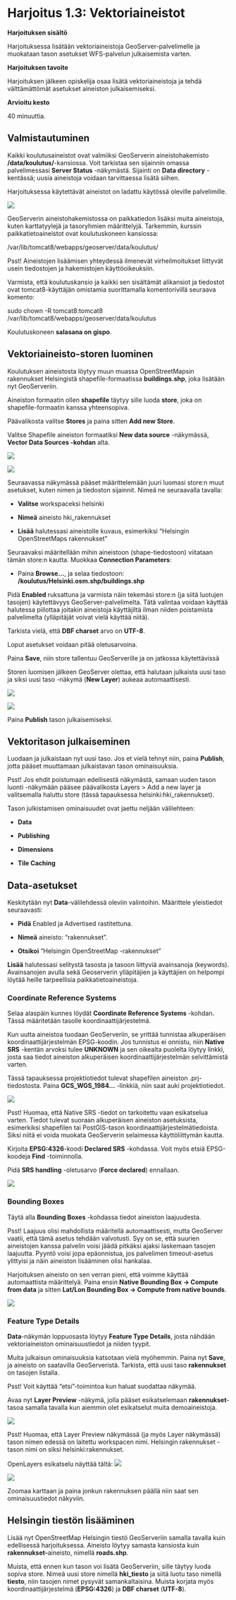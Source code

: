 # Harjoitus 1.3: Vektoriaineistot

**Harjoituksen sisältö**

Harjoituksessa lisätään vektoriaineistoja GeoServer-palvelimelle ja muokataan tason asetukset WFS-palvelun julkaisemista varten.

**Harjoituksen tavoite**

Harjoituksen jälkeen opiskelija osaa lisätä vektoriaineistoja ja tehdä välttämättömät asetukset aineiston julkaisemiseksi.

**Arvioitu kesto**

40 minuuttia.

## **Valmistautuminen**

Kaikki koulutusaineistot ovat valmiiksi GeoServerin aineistohakemisto **/data/koulutus/**-kansiossa. Voit tarkistaa sen sijainnin omassa palvelimessasi **Server Status** -näkymästä. Sijainti on **Data directory** -kentässä; uusia aineistoja voidaan tarvittaessa lisätä siihen. 

Harjoituksessa käytettävät aineistot on ladattu käytössä oleville palvelimille.

![](img/harjoitus_3/image1.png)

GeoServerin aineistohakemistossa on paikkatiedon lisäksi muita aineistoja, kuten karttatyylejä ja tasoryhmien määrittelyjä. Tarkemmin, kurssin paikkatietoaineistot ovat koulutuskoneen kansiossa: 

::: note-box
/var/lib/tomcat8/webapps/geoserver/data/koulutus/
:::

::: hint-box
Psst! Aineistojen lisäämisen yhteydessä ilmenevät virheilmoitukset liittyvät usein tiedostojen ja hakemistojen käyttöoikeuksiin.
:::

Varmista, että koulutuskansio ja kaikki sen sisältämät alikansiot ja tiedostot ovat tomcat8-käyttäjän omistamia suorittamalla komentorivillä seuraava komento:

::: commandline-box
sudo chown -R tomcat8:tomcat8 /var/lib/tomcat8/webapps/geoserver/data/koulutus
:::

Koulutuskoneen **salasana on gispo**.

## **Vektoriaineisto-storen luominen**

Koulutuksen aineistosta löytyy muun muassa OpenStreetMapsin rakennukset Helsingistä shapefile-formaatissa **buildings.shp**, joka lisätään nyt GeoServeriin.

Aineiston formaatin ollen **shapefile** täytyy sille luoda **store**, joka on shapefile-formaatin kanssa yhteensopiva.

Päävalikosta valitse **Stores** ja paina sitten **Add new Store**.

Valitse Shapefile aineiston formaatiksi **New data source** -näkymässä, **Vector Data Sources -kohdan** alta.

![](img/harjoitus_3/image2.png)

![](img/harjoitus_3/image3.png)

Seuraavassa näkymässä pääset määrittelemään juuri luomasi store:n muut asetukset, kuten nimen ja tiedoston sijainnit. Nimeä ne seuraavalla tavalla:

-   **Valitse** workspaceksi helsinki

-   **Nimeä** aineisto hki_rakennukset

-   **Lisää** halutessasi aineistolle kuvaus, esimerkiksi "Helsingin OpenStreetMaps rakennukset"

Seuraavaksi määritellään mihin aineistoon (shape-tiedostoon) viitataan tämän store:n kautta. Muokkaa **Connection Parameters**:

-   Paina **Browse...**, ja selaa tiedostoon: **/koulutus/Helsinki.osm.shp/buildings.shp**

Pidä **Enabled** ruksattuna ja varmista näin tekemäsi store:n (ja siitä luotujen tasojen) käytettävyys GeoServer-palvelimelta. Tätä valintaa voidaan käyttää halutessa piilottaa joitakin aineistoja käyttäjiltä ilman niiden poistamista palvelimelta (ylläpitäjät voivat vielä käyttää niitä).

Tarkista vielä, että **DBF charset** arvo on **UTF-8**.

Loput asetukset voidaan pitää oletusarvoina.

Paina **Save**, niin store tallentuu GeoServerille ja on jatkossa käytettävissä

Storen luomisen jälkeen GeoServer olettaa, että halutaan julkaista uusi taso ja siksi uusi taso -näkymä (**New Layer**) aukeaa automaattisesti.

![](img/harjoitus_3/image4.png)

![](img/harjoitus_3/image5.png)

Paina **Publish** tason julkaisemiseksi.

## **Vektoritason julkaiseminen**

Luodaan ja julkaistaan nyt uusi taso. Jos et vielä tehnyt niin, paina **Publish**, jotta pääset muuttamaan julkaistavan tason ominaisuuksia.

::: hint-box
Psst! Jos ehdit poistumaan edellisestä näkymästä, samaan uuden tason luonti -näkymään pääsee päävalikosta Layers \> Add a new layer ja valitsemalla haluttu store (tässä tapauksessa helsinki:hki_rakennukset).
:::

Tason julkistamisen ominaisuudet ovat jaettu neljään välilehteen:

-   **Data**

-   **Publishing**

-   **Dimensions**

-   **Tile Caching**

## **Data-asetukset**

Keskitytään nyt **Data**-välilehdessä oleviin valintoihin. Määrittele yleistiedot seuraavasti:

-   **Pidä** Enabled ja Advertised rastitettuna.

-   **Nimeä** aineisto: "rakennukset".

-   **Otsikoi** "Helsingin OpenStreetMap -rakennukset"

**Lisää** halutessasi selitystä tasosta ja tasoon liittyviä avainsanoja (keywords). Avainsanojen avulla sekä Geoserverin ylläpitäjien ja käyttäjien on helpompi löytää heille tarpeellisia paikkatietoaineistoja.

### **Coordinate Reference Systems**

Selaa alaspäin kunnes löydät **Coordinate Reference Systems** -kohdan. Tässä määritetään tasolle koordinaattijärjestelmä.

Kun uutta aineistoa tuodaan GeoServeriin, se yrittää tunnistaa alkuperäisen koordinaattijärjestelmän EPSG-koodin. Jos tunnistus ei onnistu, niin **Native SRS** -kentän arvoksi tulee **UNKNOWN** ja sen oikealta puolelta löytyy linkki, josta saa tiedot aineiston alkuperäisen koordinaattijärjestelmän selvittämistä varten.

Tässä tapauksessa projektiotiedot tulevat shapefilen aineiston .prj-tiedostosta. Paina **GCS_WGS_1984...** -linkkiä, niin saat auki projektiotiedot.

![](img/harjoitus_3/image6.png)

::: hint-box
Psst! Huomaa, että Native SRS -tiedot on tarkoitettu vaan esikatselua varten. Tiedot tulevat suoraan alkuperäisen aineiston asetuksista, esimerkiksi shapefilen tai PostGIS-tason koordinaattijärjestelmätiedoista. Siksi niitä ei voida muokata GeoServerin selaimessa käyttöliittymän kautta.
:::

Kirjoita **EPSG:4326**-koodi **Declared SRS** -kohdassa. Voit myös etsiä EPSG-koodeja **Find** -toiminnolla.

Pidä **SRS handling** -oletusarvo (**Force declared**) ennallaan.

![](img/harjoitus_3/image7.png)

### **Bounding Boxes**

Täytä alla **Bounding Boxes** -kohdassa tiedot aineiston laajuudesta.

::: hint-box
Psst! Laajuus olisi mahdollista määritellä automaattisesti, mutta GeoServer vaatii, että tämä asetus tehdään valvotusti. Syy on se, että suurien aineistojen kanssa palvelin voisi jäädä pitkäksi ajaksi laskemaan tasojen laajuutta. Pyyntö voisi jopa epäonnistua, jos palvelimen timeout-asetus ylittyisi ja näin aineiston lisääminen olisi hankalaa.
:::

Harjoituksen aineisto on sen verran pieni, että voimme käyttää automaattista määrittelyä. Paina ensin **Native Bounding Box → Compute from data** ja sitten **Lat/Lon Bounding Box → Compute from native bounds**.

![](img/harjoitus_3/image8.png)

### **Feature Type Details**

**Data**-näkymän loppuosasta löytyy **Feature Type Details**, josta nähdään vektoriaineiston ominaisuustiedot ja niiden tyypit.

Muita julkaisun ominaisuuksia katsotaan vielä myöhemmin. Paina nyt **Save**, ja aineisto on saatavilla GeoServeristä. Tarkista, että uusi taso **rakennukset** on tasojen listalla.

::: hint-box
Psst! Voit käyttää "etsi"-toimintoa kun haluat suodattaa näkymää.
:::

Avaa nyt **Layer Preview** -näkymä, jolla pääset esikatselemaan **rakennukset**-tasoa samalla tavalla kun aiemmin olet esikatselut muita demoaineistoja.

![](img/harjoitus_3/image9.png)

::: hint-box
Psst! Huomaa, että Layer Preview näkymässä (ja myös Layer näkymässä) tason nimen edessä on laitettu workspacen nimi. Helsingin rakennukset -tason nimi on siksi helsinki:rakennukset.
:::

OpenLayers esikatselu näyttää tältä: ![](img/harjoitus_3/image10.png)

![](img/harjoitus_3/image11.png)

Zoomaa karttaan ja paina jonkun rakennuksen päällä niin saat sen ominaisuustiedot näkyviin.

## **Helsingin tiestön lisääminen**

Lisää nyt OpenStreetMap Helsingin tiestö GeoServeriin samalla tavalla kuin edellisessä harjoituksessa. Aineisto löytyy samasta kansiosta kuin **rakennukset-**aineisto, nimellä **roads.shp**.

Muista, että ennen kun tason voi lisätä GeoServeriin, sille täytyy luoda sopiva store. Nimeä uusi store nimellä **hki_tiesto** ja siitä luotu taso nimellä **tiesto**, niin tasojen nimet pysyvät samankaltaisina. Muista korjata myös koordinaattijärjestelmä (**EPSG:4326**) ja **DBF charset** (**UTF-8**).

